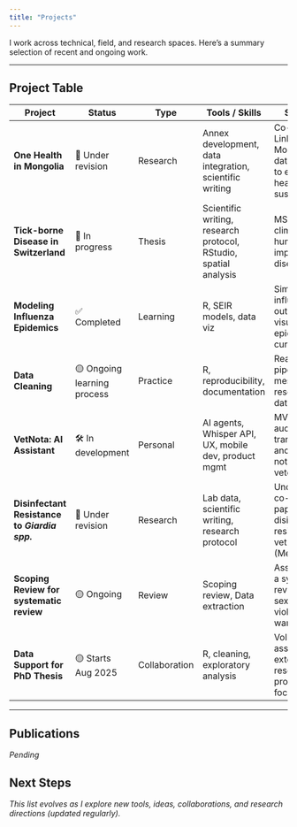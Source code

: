 ```yaml
---
title: "Projects"
---
```


I work across technical, field, and research spaces. Here's a summary selection of recent and ongoing work.

------------------------------------------------------------------------

## Project Table

| Project | Status | Type | Tools / Skills | Summary |
|----|----|----|----|----|
| **One Health in Mongolia** | 📝 Under revision | Research | Annex development, data integration, scientific writing | Co-author. Linking Mongolian data indicators to ecosystem health and sustainability. |
| **Tick-borne Disease in Switzerland** | 🔄 In progress | Thesis | Scientific writing, research protocol, RStudio, spatial analysis | MSc thesis on climate + human activity impacts on disease risk. |
| **Modeling Influenza Epidemics** | ✅ Completed | Learning | R, SEIR models, data viz | Simulated influenza outbreaks and visualized epidemic curves. |
| **Data Cleaning** | 🟡 Ongoing learning process | Practice | R, reproducibility, documentation | Real world pipeline for messy research datasets. |
| **VetNota: AI Assistant** | 🛠️ In development | Personal | AI agents, Whisper API, UX, mobile dev, product mgmt | MVP app for audio transcription and diagnostic notes for veterinarians. |
| **Disinfectant Resistance to *Giardia spp.*** | 📝 Under revision | Research | Lab data, scientific writing, research protocol | Undergraduate co-authored paper on disinfectant resistance in vet clinics (Mexico). |
| **Scoping Review for systematic review** | 🟡 Ongoing | Review | Scoping review, Data extraction | Assisting with a systematic review about sexual violence in war. |
| **Data Support for PhD Thesis** | 🟡 Starts Aug 2025 | Collaboration | R, cleaning, exploratory analysis | Volunteer assistant on external PhD research project. Data focused. |

------------------------------------------------------------------------

## Publications

*Pending*

## Next Steps

*This list evolves as I explore new tools, ideas, collaborations, and research directions (updated regularly).*

